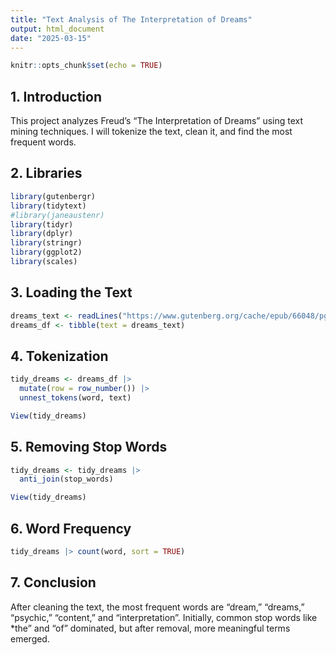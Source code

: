 ```yaml
---
title: "Text Analysis of The Interpretation of Dreams"
output: html_document
date: "2025-03-15"
---
```


```r
knitr::opts_chunk$set(echo = TRUE)
```

## 1. Introduction
This project analyzes Freud’s "The Interpretation of Dreams" using text mining techniques. I will tokenize the text, clean it, and find the most frequent words.

## 2. Libraries
```r
library(gutenbergr)
library(tidytext)
#library(janeaustenr)
library(tidyr)
library(dplyr)
library(stringr)
library(ggplot2)
library(scales)
```

## 3. Loading the Text
```r
dreams_text <- readLines("https://www.gutenberg.org/cache/epub/66048/pg66048.txt", encoding = "UTF-8")
dreams_df <- tibble(text = dreams_text)
```

## 4. Tokenization
```r
tidy_dreams <- dreams_df |> 
  mutate(row = row_number()) |> 
  unnest_tokens(word, text)

View(tidy_dreams)
```

## 5. Removing Stop Words
```r
tidy_dreams <- tidy_dreams |> 
  anti_join(stop_words)

View(tidy_dreams)
```

## 6. Word Frequency
```r
tidy_dreams |> count(word, sort = TRUE)
```

## 7. Conclusion
After cleaning the text, the most frequent words are "dream," "dreams," "psychic," "content," and "interpretation". Initially, common stop words like *the" and "of" dominated, but after removal, more meaningful terms emerged.
